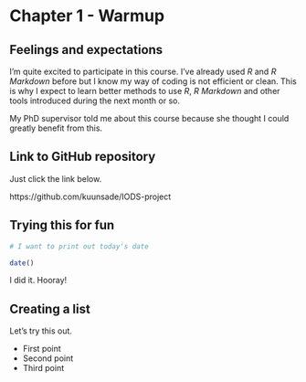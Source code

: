 # Chapter 1 - Warmup
## Feelings and expectations

I'm quite excited to participate in this course. I've already used _R_ and _R Markdown_ before but I know my way of coding is not efficient or clean. This is why I expect to learn better methods to use _R_, _R Markdown_ and other tools introduced during the next month or so.

My PhD supervisor told me about this course because she thought I could greatly benefit from this.

## Link to GitHub repository

Just click the link below.

https://github.com/kuunsade/IODS-project

## Trying this for fun
```r
# I want to print out today's date

date()

```
I did it. Hooray!

## Creating a list

Let's try this out.

- First point
- Second point
- Third point


